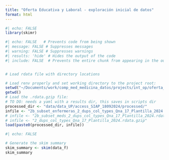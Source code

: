 ```yaml
---
title: "Oferta Educativa y Laboral - exploración inicial de datos"
format: html
---
```



```r
#| echo: FALSE
library(skimr)
```


```r
#| echo: FALSE   # Prevents code from being shown
#| message: FALSE # Suppresses messages
#| warning: FALSE # Suppresses warnings
#| results: 'hide' # Hides the output of the code
#| include: FALSE  # Prevents the entire chunk from appearing in the output


# Load rdata file with directory locations

# Load renv properly and set working directory to the project root:
setwd("~/Documents/work/comp_med_medicina_datos/projects/int_op/oferta_educativa_laboral/")
getwd()
# Load the .rdata.gzip file:
# TO DO: needs a yaml with a results dir, this saves in scripts dir
processed_dir <- "data/data_UP/access_SIAP_18092024/processed/"
infile <- "2b_subset_enfermeras_2_dups_col_types_Qna_17_Plantilla_2024.rdata.gzip"
# infile <- "2b_subset_meds_2_dups_col_types_Qna_17_Plantilla_2024.rdata.gzip"   
# infile <- "2_dups_col_types_Qna_17_Plantilla_2024.rdata.gzip"
load(paste0(processed_dir, infile))
```



```r
#| echo: FALSE

# Generate the skim summary
skim_summary <- skim(data_f)
skim_summary
```
